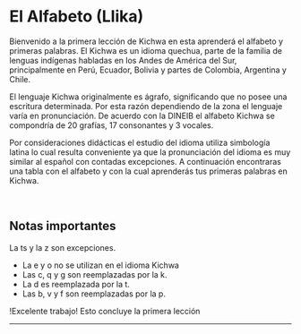 
# El Alfabeto (Llika)
 
Bienvenido a la primera lección de Kichwa en esta aprenderá el alfabeto y primeras palabras. 
El Kichwa es un idioma quechua, parte de la familia de lenguas indígenas habladas en los Andes de América 
del Sur, principalmente en Perú, Ecuador, Bolivia y partes de Colombia, Argentina y Chile. 

El lenguaje Kichwa originalmente es ágrafo, significando que no posee una escritura determinada. 
Por esta razón dependiendo de la zona el lenguaje varía en pronunciación. De acuerdo con la DINEIB
el alfabeto Kichwa se compondría de 20 grafías, 17 consonantes y 3 vocales. 

Por consideraciones didácticas el estudio del idioma utiliza simbología latina lo cual resulta 
conveniente ya que la pronunciación del idioma es muy similar al español con contadas excepciones. 
A continuación encontraras una tabla con el alfabeto y con la cual aprenderás tus primeras palabras en 
Kichwa.

<div className="container">
    <VocabularyImagen image="https://encrypted-tbn0.gstatic.com/images?q=tbn:ANd9GcTCA3hqYW6SiRznu2wfLksnL1thUehRtB01fBJiwbLGXBpQ3_UF" frontText="Kichwa" backText="SPAÑOl"/>
    <VocabularyImagen image="https://encrypted-tbn0.gstatic.com/images?q=tbn:ANd9GcTCA3hqYW6SiRznu2wfLksnL1thUehRtB01fBJiwbLGXBpQ3_UF" frontText="Kichwa" backText="SPAÑOl"/>
    <VocabularyImagen image="https://encrypted-tbn0.gstatic.com/images?q=tbn:ANd9GcTCA3hqYW6SiRznu2wfLksnL1thUehRtB01fBJiwbLGXBpQ3_UF" frontText="Kichwa" backText="SPAÑOl"/>
    <VocabularyImagen image="https://encrypted-tbn0.gstatic.com/images?q=tbn:ANd9GcTCA3hqYW6SiRznu2wfLksnL1thUehRtB01fBJiwbLGXBpQ3_UF" frontText="Kichwa" backText="SPAÑOl"/>
</div>
<br/>
<VocabularyTable lecture="alphabet"/>

## Notas importantes
La ts y la z son excepciones. 
- La e y o no se utilizan en el idioma Kichwa 
- Las c, q y g son reemplazadas por la k. 
- La d es reemplazada por la t. 
- Las b, v y f son reemplazadas por la p.

!Excelente trabajo! Esto concluye la primera lección
<hr />
<MiniTestForm lecture="alphabet" />
